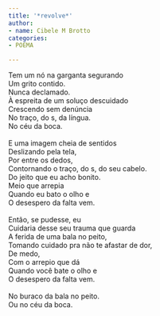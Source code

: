```yaml
---
title: '*revolve*'
author:
- name: Cibele M Brotto
categories:
- POEMA

---
```


| Tem um nó na garganta segurando
| Um grito contido.
| Nunca declamado.
| À espreita de um soluço descuidado
| Crescendo sem denúncia 
| No traço, do s, da língua.
| No céu da boca.
| 
| E uma imagem cheia de sentidos
| Deslizando pela tela,
| Por entre os dedos,
| Contornando o traço, do s, do seu cabelo.
| Do jeito que eu acho bonito.
| Meio que arrepia 
| Quando eu bato o olho e
| O desespero da falta vem.
| 
| Então, se pudesse, eu
| Cuidaria desse seu trauma que guarda
| A ferida de uma bala no peito,
| Tomando cuidado pra não te afastar de dor, 
| De medo,
| Com o arrepio que dá
| Quando você bate o olho e 
| O desespero da falta vem.
| 
| No buraco da bala no peito.
| Ou no céu da boca.
